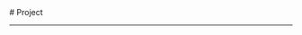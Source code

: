 
<BaseLayout title="Project">
  <BaseCard title="Project">
# Project

---

  </BaseCard>
  <ProjectCard
    title="明倫單字卡 / mlsh-vocabulary"
    image="https://mlsh-vocabulary.web.app/favicon-192x192.png"
    desc="一個好用的單字卡平台框架"
    url="https://github.com/yih-0118/mlsh-vocabulary"
    badge="React.js"
    target="_self"
  />
  <ProjectCard
    title="Excel Pay"
    image="https://yih-0118.github.io/Excel-Pay/Excel_15.webp"
    desc="I can't pay anymore."
    url="https://github.com/yih-0118/Excel-Pay"
    badge="React.js"
    target="_self"
  />
</BaseLayout>
